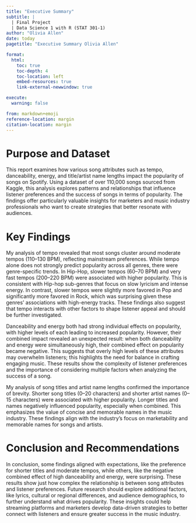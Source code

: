 ```yaml
---
title: "Executive Summary"
subtitle: |
  | Final Project 
  | Data Science 1 with R (STAT 301-1)
author: "Olivia Allen"
date: today
pagetitle: "Executive Summary Olivia Allen"

format:
  html:
    toc: true
    toc-depth: 4
    toc-location: left
    embed-resources: true
    link-external-newwindow: true

execute:
  warning: false

from: markdown+emoji
reference-location: margin
citation-location: margin
---
```


# Purpose and Dataset 

This report examines how various song attributes such as tempo, danceability, energy, and title/artist name lengths impact the popularity of songs on Spotify. Using a dataset of over 110,000 songs sourced from Kaggle, this analysis explores patterns and relationships that influence listener preferences and the success of songs in terms of popularity. The findings offer particularly valuable insights for marketers and music industry professionals who want to create strategies that better resonate with audiences.

# Key Findings

My analysis of tempo revealed that most songs cluster around moderate tempos (110–130 BPM), reflecting mainstream preferences. While tempo alone does not strongly predict popularity across all genres, there were genre-specific trends. In Hip-Hop, slower tempos (60–70 BPM) and very fast tempos (200–220 BPM) were associated with higher popularity. This is consistent with Hip-hop sub-genres that focus on slow lyricism and intense energy. In contrast, slower tempos were slightly more favored in Pop and significantly more favored in Rock, which was surprising given these genres' associations with high-energy tracks. These findings also suggest that tempo interacts with other factors to shape listener appeal and should be further investigated. 

Danceability and energy both had strong individual effects on popularity, with higher levels of each leading to increased popularity. However, their combined impact revealed an unexpected result: when both danceability and energy were simultaneously high, their combined effect on popularity became negative. This suggests that overly high levels of these attributes may overwhelm listeners; this highlights the need for balance in crafting engaging music. These results show the complexity of listener preferences and the importance of considering multiple factors when analyzing the success of a song.

My analysis of song titles and artist name lengths confirmed the importance of brevity. Shorter song titles (0–20 characters) and shorter artist names (0–15 characters) were associated with higher popularity. Longer titles and names negatively influenced popularity, especially when combined. This emphasizes the value of concise and memorable names in the music industry. These findings align with the industry’s focus on marketability and memorable names for songs and artists.

# Conclusion and Recommendations
In conclusion, some findings aligned with expectations, like the preference for shorter titles and moderate tempos, while others, like the negative combined effect of high danceability and energy, were surprising. These results show just how complex the relationship is between song attributes and listener preferences.
Future research should explore additional factors, like lyrics, cultural or regional differences, and audience demographics, to further understand what drives popularity. These insights could help streaming platforms and marketers develop data-driven strategies to better connect with listeners and ensure greater success in the music industry.